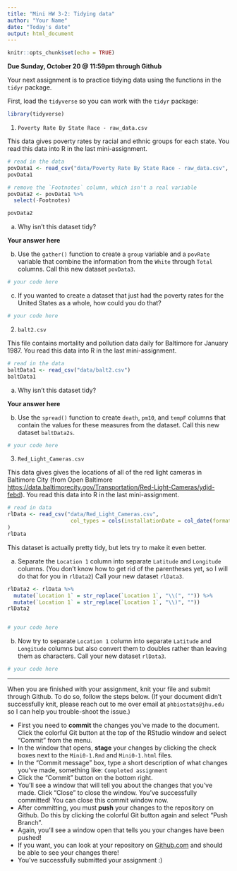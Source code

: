 ```yaml
---
title: "Mini HW 3-2: Tidying data"
author: "Your Name"
date: "Today's date"
output: html_document
---
```


```r
knitr::opts_chunk$set(echo = TRUE)
```

**Due Sunday, October 20 @ 11:59pm through Github**

Your next assignment is to practice tidying data using the functions in the `tidyr` package.

First, load the `tidyverse` so you can work with the `tidyr` package:
```r
library(tidyverse)
```

1. `Poverty Rate By State Race - raw_data.csv`

This data gives poverty rates by racial and ethnic groups for each state.  You read this data into R in the last mini-assignment. 
```r
# read in the data
povData1 <- read_csv("data/Poverty Rate By State Race - raw_data.csv", skip=2, n_max = 53, na = c("N/A"))
povData1

# remove the `Footnotes` column, which isn't a real variable
povData2 <- povData1 %>%
  select(-Footnotes)

povData2
```

a. Why isn't this dataset tidy?

**Your answer here**

b. Use the `gather()` function to create a `group` variable and a `povRate` variable that combine the information from the `White` through `Total` columns.  Call this new dataset `povData3`.
```r
# your code here
```

c. If you wanted to create a dataset that just had the poverty rates for the United States as a whole, how could you do that?
```r
# your code here
```


2. `balt2.csv`

This file contains mortality and pollution data daily for Baltimore for January 1987. You read this data into R in the last mini-assignment. 
```r
# read in the data
baltData1 <- read_csv("data/balt2.csv")
baltData1
```

a. Why isn't this dataset tidy?

**Your answer here**

b. Use the `spread()` function to create `death`, `pm10`, and `tempF` columns that contain the values for these measures  from the dataset.  Call this new dataset `baltData2s`.
```r
# your code here
```


3. `Red_Light_Cameras.csv`

This data gives gives the locations of all of the red light cameras in Baltimore City (from Open Baltimore [https://data.baltimorecity.gov/Transportation/Red-Light-Cameras/ydjd-febd](website)).  You read this data into R in the last mini-assignment. 
```r
# read in data
rlData <- read_csv("data/Red_Light_Cameras.csv", 
                    col_types = cols(installationDate = col_date(format="%m/%d/%Y"))
)
rlData
```

This dataset is actually pretty tidy, but lets try to make it even better.

a. Separate the `Location 1` column into separate `Latitude` and `Longitude` columns.  (You don't know how to get rid of the parentheses yet, so I will do that for you in `rlData2`)  Call your new dataset `rlData3`.
```r
rlData2 <- rlData %>%
  mutate(`Location 1` = str_replace(`Location 1`, "\\(", "")) %>%
  mutate(`Location 1` = str_replace(`Location 1`, "\\)", ""))
rlData2


# your code here

```

b. Now try to separate `Location 1` column into separate `Latitude` and `Longitude` columns but also convert them to doubles rather than leaving them as characters. Call your new dataset `rlData3`.
```r
# your code here
```

___

When you are finished with your assignment, knit your file and submit through Github. To do so, follow the steps below.  (If your document didn't successfully knit, please reach out to me over email at `phbiostats@jhu.edu` so I can help you trouble-shoot the issue.)

* First you need to **commit** the changes you've made to the document.  Click the colorful Git button at the top of the RStudio window and select "Commit" from the menu.
* In the window that opens, **stage** your changes by clicking the check boxes next to the `Mini0-1.Rmd` and `Mini0-1.html` files.
* In the "Commit message" box, type a short description of what changes you've made, something like: `Completed assignment`
* Click the "Commit" button on the bottom right.
* You'll see a window that will tell you about the changes that you've made.  Click "Close" to close the window.  You've successfully committed! You can close this commit window now.
* After committing, you must **push** your changes to the repository on Github.  Do this by clicking the colorful Git button again and select "Push Branch".  
* Again, you'll see a window open that tells you your changes have been pushed!
* If you want, you can look at your repository on [Github.com](https://github.com/) and should be able to see your changes there!  
* You've successfully submitted your assignment :)


